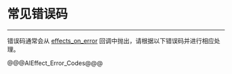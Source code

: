# 常见错误码

- - -

错误码通常会从 [effects_on_error](@effects_on_error) 回调中抛出，请根据以下错误码并进行相应处理。

@@@AIEffect_Error_Codes@@@
